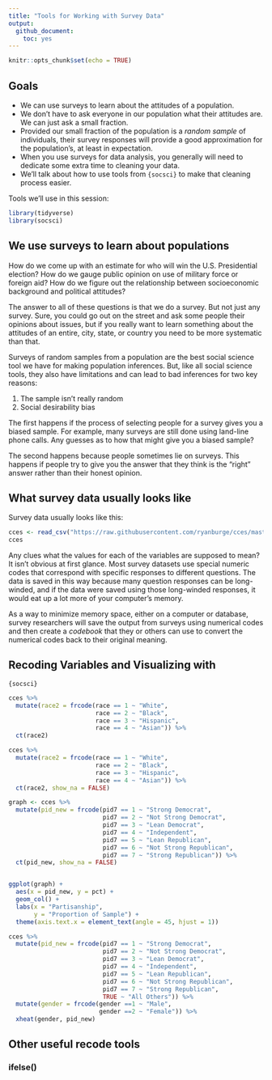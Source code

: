 ```yaml
---
title: "Tools for Working with Survey Data"
output: 
  github_document:
    toc: yes
---
```


```r
knitr::opts_chunk$set(echo = TRUE)
```

## Goals

- We can use surveys to learn about the attitudes of a population.
- We don't have to ask everyone in our population what their attitudes are. We can just ask a small fraction. 
- Provided our small fraction of the population is a *random sample* of individuals, their survey responses will provide a good approximation for the population's, at least in expectation.
- When you use surveys for data analysis, you generally will need to dedicate some extra time to cleaning your data.
- We'll talk about how to use tools from `{socsci}` to make that cleaning process easier.

Tools we'll use in this session:
```r
library(tidyverse)
library(socsci)
```

## We use surveys to learn about populations

How do we come up with an estimate for who will win the U.S. Presidential election? How do we gauge public opinion on use of military force or foreign aid? How do we figure out the relationship between socioeconomic background and political attitudes?

The answer to all of these questions is that we do a survey. But not just any survey. Sure, you could go out on the street and ask some people their opinions about issues, but if you really want to learn something about the attitudes of an entire, city, state, or country you need to be more systematic than that.

Surveys of random samples from a population are the best social science tool we have for making population inferences. But, like all social science tools, they also have limitations and can lead to bad inferences for two key reasons:

1. The sample isn't really random
2. Social desirability bias

The first happens if the process of selecting people for a survey gives you a biased sample. For example, many surveys are still done using land-line phone calls. Any guesses as to how that might give you a biased sample?

The second happens because people sometimes lie on surveys. This happens if people try to give you the answer that they think is the "right" answer rather than their honest opinion.

## What survey data usually looks like

Survey data usually looks like this:
```r
cces <- read_csv("https://raw.githubusercontent.com/ryanburge/cces/master/CCES%20for%20Methods/small_cces.csv")
cces
```

Any clues what the values for each of the variables are supposed to mean? It isn't obvious at first glance. Most survey datasets use special numeric codes that correspond with specific responses to different questions. The data is saved in this way because many question responses can be long-winded, and if the data were saved using those long-winded responses, it would eat up a lot more of your computer's memory. 

As a way to minimize memory space, either on a computer or database, survey researchers will save the output from surveys using numerical codes and then create a *codebook* that they or others can use to convert the numerical codes back to their original meaning.

## Recoding Variables and Visualizing with 

`{socsci}`



```r
cces %>% 
  mutate(race2 = frcode(race == 1 ~ "White",
                        race == 2 ~ "Black", 
                        race == 3 ~ "Hispanic",
                        race == 4 ~ "Asian")) %>% 
  ct(race2)
```

```r
cces %>% 
  mutate(race2 = frcode(race == 1 ~ "White",
                        race == 2 ~ "Black", 
                        race == 3 ~ "Hispanic",
                        race == 4 ~ "Asian")) %>% 
  ct(race2, show_na = FALSE)
```

```r
graph <- cces %>% 
  mutate(pid_new = frcode(pid7 == 1 ~ "Strong Democrat", 
                          pid7 == 2 ~ "Not Strong Democrat", 
                          pid7 == 3 ~ "Lean Democrat", 
                          pid7 == 4 ~ "Independent", 
                          pid7 == 5 ~ "Lean Republican", 
                          pid7 == 6 ~ "Not Strong Republican", 
                          pid7 == 7 ~ "Strong Republican")) %>% 
  ct(pid_new, show_na = FALSE)


ggplot(graph) +
  aes(x = pid_new, y = pct) +
  geom_col() +
  labs(x = "Partisanship",
       y = "Proportion of Sample") +
  theme(axis.text.x = element_text(angle = 45, hjust = 1))
```


```r
cces %>% 
  mutate(pid_new = frcode(pid7 == 1 ~ "Strong Democrat", 
                          pid7 == 2 ~ "Not Strong Democrat", 
                          pid7 == 3 ~ "Lean Democrat", 
                          pid7 == 4 ~ "Independent", 
                          pid7 == 5 ~ "Lean Republican", 
                          pid7 == 6 ~ "Not Strong Republican", 
                          pid7 == 7 ~ "Strong Republican", 
                          TRUE ~ "All Others")) %>% 
  mutate(gender = frcode(gender ==1 ~ "Male",
                         gender ==2 ~ "Female")) %>% 
  xheat(gender, pid_new) 
```

## Other useful recode tools

### ifelse()


